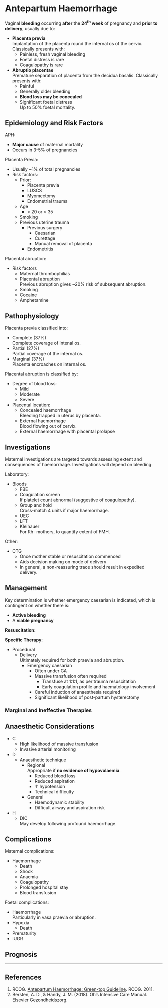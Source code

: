 # Antepartum Haemorrhage

Vaginal **bleeding** occurring **after** the **24^th^ week** of pregnancy and **prior to delivery**, usually due to:

* **Placenta previa**\
Implantation of the placenta round the internal os of the cervix. Classically presents with:
	* Painless, fresh vaginal bleeding
	* Foetal distress is rare
	* Coagulopathy is rare
* **Abruptio placentae**\
Premature separation of placenta from the decidua basalis. Classically presents with:
	* Painful
	* Generally older bleeding
	* **Blood loss may be concealed**
	* Significant foetal distress\
	Up to 50% foetal mortality.

## Epidemiology and Risk Factors

APH:

* **Major cause** of maternal mortality
* Occurs in 3-5% of pregnancies


Placenta Previa:

* Usually ~1% of total pregnancies
* Risk factors:
	* Prior:
		* Placenta previa
		* LUSCS
		* Myomectomy
		* Endometrial trauma
	* Age
		* < 20 or > 35
	* Smoking
	* Previous uterine trauma
		* Previous surgery
			* Caesarian
			* Curettage
			* Manual removal of placenta
		* Endometritis


Placental abruption:

* Risk factors
	* Maternal thrombophilias\
	* Placental abruption\
	Previous abruption gives ~20% risk of subsequent abruption.
	* Smoking
	* Cocaine
	* Amphetamine


## Pathophysiology

Placenta previa classified into:

* Complete (37%)\
Complete coverage of intenal os.
* Partial (27%)\
Partial coverage of the internal os.
* Marginal (37%)\
Placenta encroaches on internal os.


Placental abruption is classified by:

* Degree of blood loss:
	* Mild
	* Moderate
	* Severe
* Placental location:
	* Concealed haemorrhage\
	Bleeding trapped in uterus by placenta.
	* External haemorrhage\
	Blood flowing out of cervix.
	* External haemorrhage with placental prolapse


## Investigations

Maternal investigations are targeted towards assessing extent and consequences of haemorrhage. Investigations will depend on bleeding:

Laboratory:

* Bloods
	* FBE
	* Coagulation screen\
	If platelet count abnormal (suggestive of coagulopathy).
	* Group and hold\
	Cross-match 4 units if major haemorrhage.
	* UEC
	* LFT
	* Kleihauer\
	For Rh- mothers, to quantify extent of FMH.


Other:

* CTG
	* Once mother stable or resuscitation commenced
	* Aids decision making on mode of delivery
	* In general, a non-reassuring trace should result in expedited delivery.

## Management

:::info
Key determination is whether emergency caesarian is indicated, which is contingent on whether there is:

* **Active bleeding**\
* A **viable pregnancy**
:::


**Resuscitation:**



**Specific Therapy**:

* Procedural
	* Delivery\
	Ultimately required for both praevia and abruption.
		* Emergency caesarian
			* Often under GA
			* Massive transfusion often required\
				* Transfuse at 1:1:1, as per trauma resuscitation
				* Early coagulation profile and haematology involvement
			* Careful induction of anaesthesia required
			* Significant likelihood of post-partum hysterectomy


### Marginal and Ineffective Therapies


## Anaesthetic Considerations

* C
	* High likelihood of massive transfusion
	* Invasive arterial monitoring
* D
	* Anaesthetic technique
		* Regional\
		Appropriate if **no evidence of hypovolaemia**.
			* Reduced blood loss
			* Reduced aspiration
			* ↑ hypotension
			* Technical difficulty
		* General
			* Haemodynamic stability
			* Difficult airway and aspiration risk
* H
	* DIC\
	May develop following profound haemorrhage.



## Complications

Maternal complications:

* Haemorrhage
	 * Death
	 * Shock
	 * Anaemia
	 * Coagulopathy
	 * Prolonged hospital stay
	 * Blood transfusion

Foetal complications:

* Haemorrhage\
Particularly in vasa praevia or abruption.
* Hypoxia
	* Death
* Prematurity
* IUGR

## Prognosis


---

## References

1. RCOG. [Antepartum Haemorrhage: Green-top Guideline](https://www.rcog.org.uk/globalassets/documents/guidelines/gtg_63.pdf). RCOG. 2011.
2. Bersten, A. D., & Handy, J. M. (2018). Oh’s Intensive Care Manual. Elsevier Gezondheidszorg.